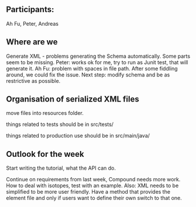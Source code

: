 ==Participants:==

Ah Fu, Peter, Andreas 

== Where are we ==

Generate XML - problems generating the Schema automatically. Some parts seem to be missing. Peter: works ok for me, try to run as Junit test, that will generate it. Ah Fu: problem with spaces in file path. After some fiddling around, we could fix the issue. Next step: modify schema and be as restrictive as possible.

== Organisation of serialized XML files ==

move files into resources folder.

things related to tests should be in src/tests/

things related to production use should be in src/main/java/


== Outlook for the week ==

Start writing the tutorial, what the API can do.

Continue on requirements from last week, Compound needs more work. How to deal with isotopes, test with an example. Also: XML needs to be simplified to be more user friendly. Have a method that provides the element file and only if users want to define their own switch to that one.